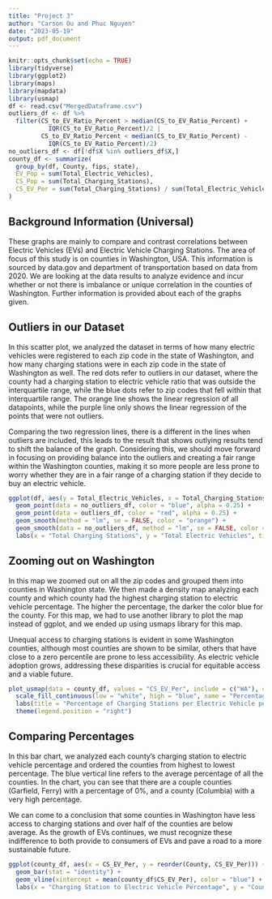 ```yaml
---
title: "Project 3"
author: "Carson Ou and Phuc Nguyen"
date: "2023-05-19"
output: pdf_document
---
```


```r
knitr::opts_chunk$set(echo = TRUE)
library(tidyverse)
library(ggplot2)
library(maps)
library(mapdata)
library(usmap)
df <- read.csv("MergedDataframe.csv")
outliers_df <- df %>%
  filter(CS_to_EV_Ratio_Percent > median(CS_to_EV_Ratio_Percent) + 
           IQR(CS_to_EV_Ratio_Percent)/2 |
         CS_to_EV_Ratio_Percent < median(CS_to_EV_Ratio_Percent) - 
           IQR(CS_to_EV_Ratio_Percent)/2)
no_outliers_df <- df[!df$X %in% outliers_df$X,]
county_df <- summarize(
  group_by(df, County, fips, state),
  EV_Pop = sum(Total_Electric_Vehicles),
  CS_Pop = sum(Total_Charging_Stations),
  CS_EV_Per = sum(Total_Charging_Stations) / sum(Total_Electric_Vehicles) * 100
)
```

## Background Information (Universal)

These graphs are mainly to compare and contrast correlations between Electric Vehicles (EVs) and Electric Vehicle Charging Stations. The area of focus of this study is on counties in Washington, USA. This information is sourced by data.gov and department of transportation based on data from 2020. We are looking at the data results to analyze evidence and incur whether or not there is imbalance or unique correlation in the counties of Washington. Further information is provided about each of the graphs given.

## Outliers in our Dataset

In this scatter plot, we analyzed the dataset in terms of how many electric vehicles were registered to each zip code in the state of Washington, and how many charging stations were in each zip code in the state of Washington as well. The red dots refer to outliers in our dataset, where the county had a charging station to electric vehicle ratio that was outside the interquartile range, while the blue dots refer to zip codes that fell within that interquartile range. The orange line shows the linear regression of all datapoints, while the purple line only shows the linear regression of the points that were not outliers.

Comparing the two regression lines, there is a different in the lines when outliers are included, this leads to the result that shows outlying results tend to shift the balance of the graph. Considering this, we should move forward in focusing on providing balance into the outliers and creating a fair range within the Washington counties, making it so more people are less prone to worry whether they are in a fair range of a charging station if they decide to buy an electric vehicle.

```r
ggplot(df, aes(y = Total_Electric_Vehicles, x = Total_Charging_Stations)) +
  geom_point(data = no_outliers_df, color = "blue", alpha = 0.25) + 
  geom_point(data = outliers_df, color = "red", alpha = 0.25) +
  geom_smooth(method = "lm", se = FALSE, color = "orange") + 
  geom_smooth(data = no_outliers_df, method = "lm", se = FALSE, color = "purple") +
  labs(x = "Total Charging Stations", y = "Total Electric Vehicles", title = "Total Electric Vehicles in Comparison to Total Charging Stations per County")
```

## Zooming out on Washington

In this map we zoomed out on all the zip codes and grouped them into counties in Washington state. We then made a density map analyzing each county and which county had the highest charging station to electric vehicle percentage. The higher the percentage, the darker the color blue for the county. For this map, we had to use another library to plot the map instead of ggplot, and we ended up using usmaps library for this map.

Unequal access to charging stations is evident in some Washington counties, although most counties are shown to be similar, others that have close to a zero percentile are prone to less accessibility. As electric vehicle adoption grows, addressing these disparities is crucial for equitable access and a viable future.

```r
plot_usmap(data = county_df, values = "CS_EV_Per", include = c("WA"), color = "blue") +
  scale_fill_continuous(low = "white", high = "blue", name = "Percentage") + 
  labs(title = "Percentage of Charging Stations per Electric Vehicle per County") +
  theme(legend.position = "right")
```

## Comparing Percentages

In this bar chart, we analyzed each county's charging station to electric vehicle percentage and ordered the counties from highest to lowest percentage. The blue vertical line refers to the average percentage of all the counties. In the chart, you can see that there are a couple counties (Garfield, Ferry) with a percentage of 0%, and a county (Columbia) with a very high percentage.

We can come to a conclusion that some counties in Washington have less access to charging stations and over half of the counties are below average. As the growth of EVs continues, we must recognize these indifference to both provide to consumers of EVs and pave a road to a more sustainable future.

```r
ggplot(county_df, aes(x = CS_EV_Per, y = reorder(County, CS_EV_Per))) +
  geom_bar(stat = "identity") +
  geom_vline(xintercept = mean(county_df$CS_EV_Per), color = "blue") +
  labs(x = "Charging Station to Electric Vehicle Percentage", y = "County Name", title = "Each County's Charging Station to Electric Vehicle Percentage")
```
